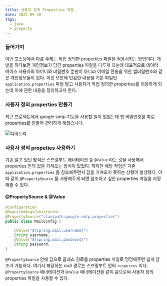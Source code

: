 ```yaml
---
title: 사용자 정의 Properties 적용
date: 2022-09-20
tags:
  - java
  - property
---
```


### 들어가며 

이번 포스팅에서 다룰 주제는 직접 정의한 properties 파일을 적용시키는 방법이다. 개발을 하다보면 개인정보가 담긴 properties 파일을 다루게 되는데 대표적으로 데이터 베이스 사용자의 아이디와 비밀번호 뿐만이 아니라 이메일 전송을 위한 앱비밀번호와 같은 개인정보들이 있다. 이런 보안에 민감한 내용을 기본 파일인 `application.properties` 파일 말고 사용자가 직접 정의한 properties를 이용하게 되는데 이에 관한 내용을 정리하고자 한다.

### 사용자 정의 properties 만들기

최근 프로젝트에서 google smtp 기능을 사용할 일이 있었는데 앱 비밀번호를 따로 properties를 만들어 관리하게 해줬습니다.  

![디렉토리](./properties.png)

### 사용자 정의 propeties 사용하기

기존 알고 있던 방식은 스프링부트 애너테이션 중 `@Value` 라는 것을 사용해서 properties 안의 값을 가져오는 방식이 있었다. 하지만 해당 작업은 기존 `application.properties` 를 참조해주면서 값을 가져오지 못하는 상황이 발생했다. 이때 같이 `@PropertySource` 를 사용해주게 되면 참조하고 싶은 properties 파일을 지정해줄 수 있다.

#### @PropertySource & @Value

```java
@Configuration
@RequiredArgsConstructor
@PropertySource("classpath:google-smtp.properties")
public class MailConfig {

    @Value("${spring.mail.username}")
    String username;
    @Value("${spring.mail.password}")
    String password;
}
```

`@PropertySource` 안에 값으로 클래스 경로를 properties 파일로 명명해주면 쉽게 참조가 가능하다. 여기서 해당하는 root 경로는 스프링부트 안의 `resources` 이다. `@PropertySource` 애너테이션과 `@Value` 애너테이션을 같이 씀으로써 사용자 정의 properties 파일을 사용할 수 있다.